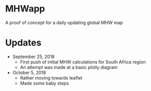 # MHWapp
A proof of concept for a daily updating global MHW map

# Updates
* September 25, 2018
    * First push of initial MHW calculations for South Africa region
    * An attempt was made at a basic plotly diagram

* October 5, 2018
    * Rather moving towards leaflet
    * Made some baby steps